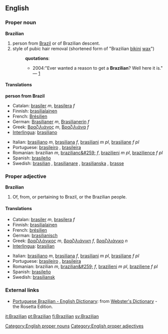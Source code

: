 ==English==
===Proper noun===
[[Category:English proper nouns]]
'''Brazilian'''
#person from [[Brazil]] or of Brazilian descent.
#style of pubic hair removal (shortened form of "Brazilian [[bikini]] [[wax]]")
#:'''quotations''':
#:*2004:"Ever wanted a reason to get a '''Brazilian'''? Well here it is." &mdash; [http://www.tinbilly.com./whatson.html]
====Translations====
'''person from Brazil'''
{{top}}
*Catalan: [[brasiler]] ''m'', [[brasilera]] ''f''
*Finnish: [[brasilialainen]]
*French: [[Brésilien]]
*German: [[Brasilianer]] ''m'', [[Brasilianerin]] ''f''
*Greek: [[Βραζιλιάνος]] ''m'', [[Βραζιλιάνα]] ''f''
*[[Interlingua]]: [[brasiliano]]
{{mid}}
*Italian: [[brasiliano]] ''m'', [[brasiliana]] ''f'', [[brasiliani]] ''m pl'', [[brasiliane]] ''f pl''
*Portuguese: [[brasileiro]] {{m}}, [[brasileira]] {{f}}
*Romanian: brazilian ''m'', [[brazilianc&#259;]] ''f'', [[brazilieni]] ''m pl'', [[brazilience]] ''f pl''
*Spanish: [[brasileño]]
*Swedish: [[brasilian]] {{c}}, [[brasilianare]] {{c}}, [[brasilianska]] {{c}}, [[brasse]] {{c}}
{{bottom}}

===Proper adjective===
[[Category:English proper adjectives]]
'''Brazilian'''
#Of, from, or pertaining to Brazil, or the Brazilian people.
====Translations====
{{top}}
*Catalan: [[brasiler]] ''m'', [[brasilera]] ''f''
*Finnish: [[brasilialainen]]
*French: [[brésilien]]
*German: [[brasilianisch]]
*Greek: [[βραζιλάνικος]] ''m'', [[βραζιλιάνικη]] ''f'', [[βραζιλιάνικο]] ''n''
*[[Interlingua]]: [[brasilian]]
{{mid}}
*Italian: [[brasiliano]] ''m'', [[brasiliana]] ''f'', [[brasiliani]] ''m pl'', [[brasiliane]] ''f pl''
*Portuguese: [[brasileiro]] {{m}}, [[brasileira]] {{f}}
*Romanian: brazilian ''m'', [[brazilian&#259;]] ''f'', [[brazilieni]] ''m pl'', [[braziliene]] ''f pl''
*Spanish: [[brasileño]]
*Swedish: [[brasiliansk]]
{{bottom}}

=== External links ===
*[http://www.websters-online-dictionary.org/definition/Portuguese+Brazilian-english/ Portuguese Brazilian - English Dictionary]: from [http://www.websters-online-dictionary.org/ Webster's Dictionary] - the Rosetta Edition.

[[it:Brazilian]]
[[pt:Brazilian]]
[[fi:Brazilian]]
[[sv:Brazilian]]